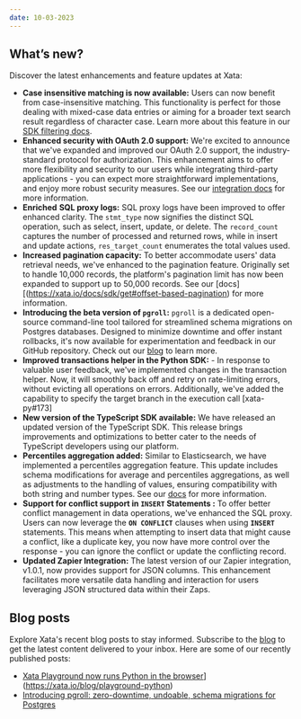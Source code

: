 ```yaml
---
date: 10-03-2023
---
```


## What’s new?

Discover the latest enhancements and feature updates at Xata:

- **Case insensitive matching is now available:**  Users can now benefit from case-insensitive matching. This functionality is perfect for those dealing with mixed-case data entries or aiming for a broader text search result regardless of character case.  Learn more about this feature in our [SDK filtering docs](https://xata.io/docs/sdk/filtering#case-insensitive-matching).
- **Enhanced security with OAuth 2.0 support:** We're excited to announce that we've expanded and improved our OAuth 2.0 support, the industry-standard protocol for authorization. This enhancement aims to offer more flexibility and security to our users while integrating third-party applications - you can expect more straightforward implementations, and enjoy more robust security measures. See our [integration docs](https://xata.io/docs/integrations/oauth) for more information.
- **Enriched** **SQL proxy logs:** SQL proxy logs have been improved to offer enhanced clarity. The `stmt_type` now signifies the distinct SQL operation, such as select, insert, update, or delete. The `record_count` captures the number of processed and returned rows, while in insert and update actions, `res_target_count` enumerates the total values used.
- **Increased pagination capacity:**  To better accommodate users' data retrieval needs, we've enhanced to the pagination feature. Originally set to handle 10,000 records, the platform's pagination limit has now been expanded to support up to 50,000 records. See our [docs][(https://xata.io/docs/sdk/get#offset-based-pagination) for more information.
- **Introducing the beta version of `pgroll`:** `pgroll` is a dedicated open-source command-line tool tailored for streamlined schema migrations on Postgres databases. Designed to minimize downtime and offer instant rollbacks, it's now available for experimentation and feedback in our GitHub repository. Check out our [blog](https://xata.io/blog/pgroll-schema-migrations-postgres) to learn more.
- **Improved transactions helper in the Python SDK:** - In response to valuable user feedback, we've implemented changes in the transaction helper. Now, it will smoothly back off and retry on rate-limiting errors, without evicting all operations on errors. Additionally, we've added the capability to specify the target branch in the execution call [xata-py#173]
- **New version of the TypeScript SDK available:** We have released an updated version of the TypeScript SDK. This release brings improvements and optimizations to better cater to the needs of TypeScript developers using our platform.
- **Percentiles aggregation added:** Similar to Elasticsearch, we have implemented a percentiles aggregation feature. This update includes schema modifications for average and percentiles aggregations, as well as adjustments to the handling of values, ensuring compatibility with both string and number types. See our [docs](https://xata.io/docs/sdk/aggregate#percentiles) for more information.
- **Support for conflict support  in `INSERT` Statements :** To offer better conflict management in data operations, we've enhanced the SQL proxy. Users can now leverage the **`ON CONFLICT`** clauses when using **`INSERT`** statements. This means when attempting to insert data that might cause a conflict, like a duplicate key, you now have more control over the response - you can ignore the conflict or update the conflicting record.
- **Updated Zapier Integration:** The latest version of our Zapier integration, v1.0.1, now provides support for JSON columns. This enhancement facilitates more versatile data handling and interaction for users leveraging JSON structured data within their Zaps.

## Blog posts

Explore Xata's recent blog posts to stay informed. Subscribe to the [blog](https://xata.io/blog) to get the latest content delivered to your inbox. Here are some of our recently published posts:

- [Xata Playground now runs Python in the browser](https://xata.io/blog/playground-python)](https://xata.io/blog/playground-python)
- [Introducing pgroll: zero-downtime, undoable, schema migrations for Postgres](https://xata.io/blog/pgroll-schema-migrations-postgres)
